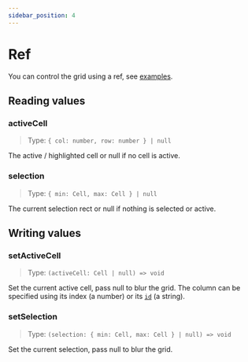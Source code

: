 ```yaml
---
sidebar_position: 4
---
```


# Ref

You can control the grid using a ref, see [examples](../examples/controlling-the-grid).

## Reading values
### activeCell
> Type: `{ col: number, row: number } | null`

The active / highlighted cell or null if no cell is active.

### selection
> Type: `{ min: Cell, max: Cell } | null`

The current selection rect or null if nothing is selected or active.

## Writing values
### setActiveCell
> Type: `(activeCell: Cell | null) => void`

Set the current active cell, pass null to  blur the grid. The column can be specified using its index (a number) or its [`id`](columns#id) (a string).

### setSelection
> Type: `(selection: { min: Cell, max: Cell } | null) => void`

Set the current selection, pass null to  blur the grid.
